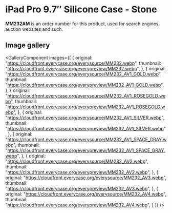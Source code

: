 
# iPad Pro 9.7″ Silicone Case - Stone

<Callout type='info' emoji='👉🏻'>**MM232AM** is an order number for this product, used for search engines, auction websites and such.</Callout>

## Image gallery

<GalleryComponent
    images={[
      {
        original: "https://cloudfront.everycase.org/everysource/MM232.webp",
        thumbnail: "https://cloudfront.everycase.org/everypreview/MM232.webp",
      },
      {
        original: "https://cloudfront.everycase.org/everysource/MM232_AV1_GOLD.webp",
        thumbnail: "https://cloudfront.everycase.org/everypreview/MM232_AV1_GOLD.webp",
      },
      {
        original: "https://cloudfront.everycase.org/everysource/MM232_AV1_ROSEGOLD.webp",
        thumbnail: "https://cloudfront.everycase.org/everypreview/MM232_AV1_ROSEGOLD.webp",
      },
      {
        original: "https://cloudfront.everycase.org/everysource/MM232_AV1_SILVER.webp",
        thumbnail: "https://cloudfront.everycase.org/everypreview/MM232_AV1_SILVER.webp",
      },
      {
        original: "https://cloudfront.everycase.org/everysource/MM232_AV1_SPACE_GRAY.webp",
        thumbnail: "https://cloudfront.everycase.org/everypreview/MM232_AV1_SPACE_GRAY.webp",
      },
      {
        original: "https://cloudfront.everycase.org/everysource/MM232_AV2.webp",
        thumbnail: "https://cloudfront.everycase.org/everypreview/MM232_AV2.webp",
      },
      {
        original: "https://cloudfront.everycase.org/everysource/MM232_AV3.webp",
        thumbnail: "https://cloudfront.everycase.org/everypreview/MM232_AV3.webp",
      },
      {
        original: "https://cloudfront.everycase.org/everysource/MM232_AV4.webp",
        thumbnail: "https://cloudfront.everycase.org/everypreview/MM232_AV4.webp",
      }
    ]}
  />

